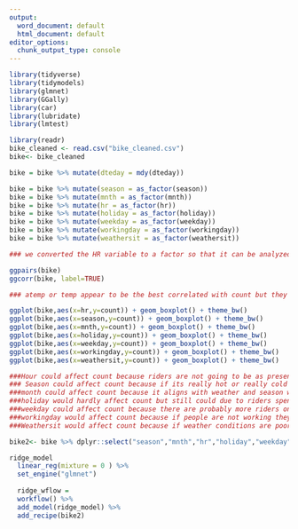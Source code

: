 ```yaml
---
output:
  word_document: default
  html_document: default
editor_options:
  chunk_output_type: console
---
```



```r
library(tidyverse)
library(tidymodels)
library(glmnet)
library(GGally)
library(car)
library(lubridate)
library(lmtest)
```

```r
library(readr)
bike_cleaned <- read.csv("bike_cleaned.csv")
bike<- bike_cleaned

bike = bike %>% mutate(dteday = mdy(dteday)) 
```

```r
bike = bike %>% mutate(season = as_factor(season))
bike = bike %>% mutate(mnth = as_factor(mnth))
bike = bike %>% mutate(hr = as_factor(hr))
bike = bike %>% mutate(holiday = as_factor(holiday))
bike = bike %>% mutate(weekday = as_factor(weekday))
bike = bike %>% mutate(workingday = as_factor(workingday))
bike = bike %>% mutate(weathersit = as_factor(weathersit))

### we converted the HR variable to a factor so that it can be analyzed against numeric data
```

```r
ggpairs(bike)
ggcorr(bike, label=TRUE)

### atemp or temp appear to be the best correlated with count but they do not have a very strong correlation
```

```r
ggplot(bike,aes(x=hr,y=count)) + geom_boxplot() + theme_bw()
ggplot(bike,aes(x=season,y=count)) + geom_boxplot() + theme_bw()
ggplot(bike,aes(x=mnth,y=count)) + geom_boxplot() + theme_bw()
ggplot(bike,aes(x=holiday,y=count)) + geom_boxplot() + theme_bw()
ggplot(bike,aes(x=weekday,y=count)) + geom_boxplot() + theme_bw()
ggplot(bike,aes(x=workingday,y=count)) + geom_boxplot() + theme_bw()
ggplot(bike,aes(x=weathersit,y=count)) + geom_boxplot() + theme_bw()

###Hour could affect count because riders are not going to be as present very late at night or early in the morning.
### Season could affect count because if its really hot or really cold there would probably not be as many riders
###month could affect count because it aligns with weather and season which can promote more or less riding.
###holiday would hardly affect count but still could due to riders spending non working days riding
###weekday could affect count because there are probably more riders on the weekend due to less people working
###workingday would affect count because if people are not working they have more time to be riding
###Weathersit would affect count because if weather conditions are poor there will be less riders than when the weather is nice. 
```

```r
bike2<- bike %>% dplyr::select("season","mnth","hr","holiday","weekday","workingday","weathersit","temp","atemp","hum","windspeed","count")
```

```r
ridge_model 
  linear_reg(mixture = 0 ) %>% 
  set_engine("glmnet") 
  
  ridge_wflow = 
  workflow() %>% 
  add_model(ridge_model) %>% 
  add_recipe(bike2)


  
  
```

